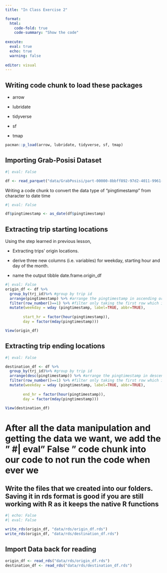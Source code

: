 ```yaml
---
title: "In Class Exercise 2"

format:
  html:
    code-fold: true
    code-summary: "Show the code"
    
execute: 
  eval: true
  echo: true
  warning: false
  
editor: visual
---
```


## Writing code chunk to load these packages

-   arrow

-   lubridate

-   tidyverse

-   sf

-   tmap

```r

pacman::p_load(arrow, lubridate, tidyverse, sf, tmap)

```

## Importing Grab-Posisi Dataset

```r
#| eval: False

df <- read_parquet("data/GrabPosisi/part-00000-8bbff892-97d2-4011-9961-703e38972569.c000.snappy.parquet")

```

Writing a code chunk to convert the data type of "pingtimestamp" from character to date time

```r
#| eval: False

df$pingtimestamp <- as_date(df$pingtimestamp)

```

## Extracting trip starting locations

Using the step learned in previous lesson,

-   Extracting trips' origin locations.

-   derive three new columns (i.e. variables) for weekday, starting hour and day of the month.

-   name the output tibble date.frame.origin_df

```r
#| eval: False
origin_df <- df %>%
  group_by(trj_id)%>% #group by trip id
  arrange(pingtimestamp) %>% #arrange the pingtimestamp in ascending order
  filter(row_number()==1) %>% #filter only taking the first row which is the start point (origin)
  mutate(weekday = wday (pingtimestamp, label=TRUE, abbr=TRUE),
         
        start_hr = factor(hour(pingtimestamp)),
        day = factor(mday(pingtimestamp)))

View(origin_df)
```

## Extracting trip ending locations

```r
#| eval: False

destination_df <- df %>%
  group_by(trj_id)%>% #group by trip id
  arrange(desc(pingtimestamp)) %>% #arrange the pingtimestamp in descending order
  filter(row_number()==1) %>% #filter only taking the first row which is the start point (destination)
  mutate(weekday = wday (pingtimestamp, label=TRUE, abbr=TRUE),
         
        end_hr = factor(hour(pingtimestamp)),
        day = factor(mday(pingtimestamp)))

View(destination_df)

```

# After all the data manipulation and getting the data we want, we add the " #\| eval" False " code chunk into our code to not run the code when ever we

## Write the files that we created into our folders. Saving it in rds format is good if you are still working with R as it keeps the native R functions

```r
#| echo: False
#| eval: False

write_rds(origin_df, "data/rds/origin_df.rds")
write_rds(origin_df, "data/rds/destination_df.rds")

```

## Import Data back for reading

```r

origin_df <- read_rds("data/rds/origin_df.rds")
destination_df <- read_rds("data/rds/destination_df.rds")

```
